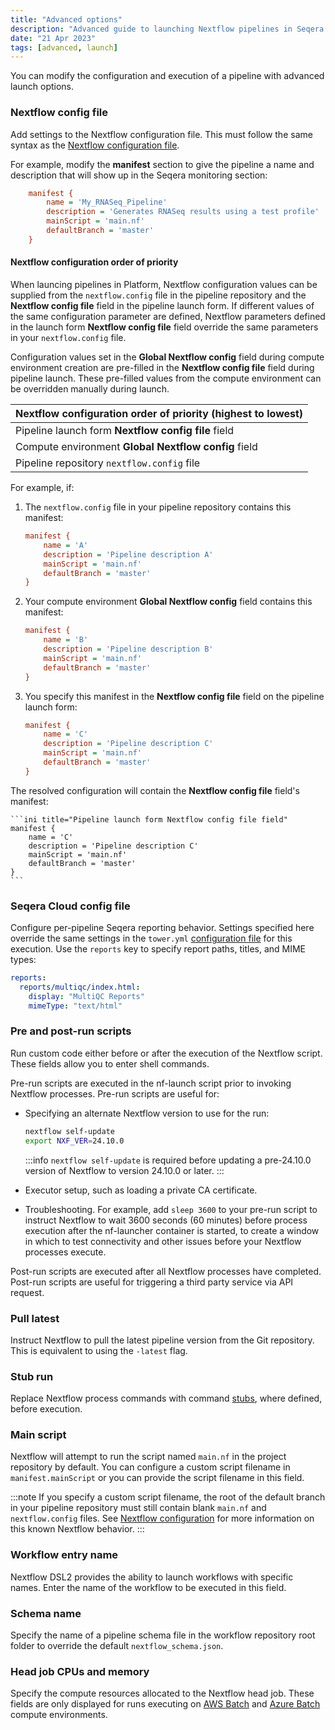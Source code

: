 ```yaml
---
title: "Advanced options"
description: "Advanced guide to launching Nextflow pipelines in Seqera Platform"
date: "21 Apr 2023"
tags: [advanced, launch]
---
```


You can modify the configuration and execution of a pipeline with advanced launch options.

### Nextflow config file

Add settings to the Nextflow configuration file. This must follow the same syntax as the [Nextflow configuration file](https://www.nextflow.io/docs/latest/config.html#config-syntax).

For example, modify the **manifest** section to give the pipeline a name and description that will show up in the Seqera monitoring section:

```ini
    manifest {
        name = 'My_RNASeq_Pipeline'
        description = 'Generates RNASeq results using a test profile'
        mainScript = 'main.nf'
        defaultBranch = 'master'
    }
```

#### Nextflow configuration order of priority

When launcing pipelines in Platform, Nextflow configuration values can be supplied from the `nextflow.config` file in the pipeline repository and the **Nextflow config file** field in the pipeline launch form. If different values of the same configuration parameter are defined, Nextflow parameters defined in the launch form **Nextflow config file** field override the same parameters in your `nextflow.config` file. 

Configuration values set in the **Global Nextflow config** field during compute environment creation are pre-filled in the **Nextflow config file** field during pipeline launch. These pre-filled values from the compute environment can be overridden manually during launch. 

| Nextflow configuration order of priority (highest to lowest) |
| ------------------------------------------------------------ |
| Pipeline launch form **Nextflow config file** field |
| Compute environment **Global Nextflow config** field |
| Pipeline repository `nextflow.config` file |

For example, if:

1. The `nextflow.config` file in your pipeline repository contains this manifest: 

    ```ini title="Pipeline repository config file"
    manifest {
        name = 'A'
        description = 'Pipeline description A'
        mainScript = 'main.nf'
        defaultBranch = 'master'
    }
    ```

2. Your compute environment **Global Nextflow config** field contains this manifest:

    ```ini title="Compute environment Global Nextflow config field"
    manifest {
        name = 'B'
        description = 'Pipeline description B'
        mainScript = 'main.nf'
        defaultBranch = 'master'
    }
    ```

3. You specify this manifest in the **Nextflow config file** field on the pipeline launch form:

    ```ini title="Pipeline launch form Nextflow config file field"
    manifest {
        name = 'C'
        description = 'Pipeline description C'
        mainScript = 'main.nf'
        defaultBranch = 'master'
    }
    ```

The resolved configuration will contain the **Nextflow config file** field's manifest:

    ```ini title="Pipeline launch form Nextflow config file field"
    manifest {
        name = 'C'
        description = 'Pipeline description C'
        mainScript = 'main.nf'
        defaultBranch = 'master'
    }
    ```

### Seqera Cloud config file

Configure per-pipeline Seqera reporting behavior. Settings specified here override the same settings in the `tower.yml` [configuration file](../enterprise/configuration/overview.mdx) for this execution. Use the `reports` key to specify report paths, titles, and MIME types:

```yml
reports:
  reports/multiqc/index.html:
    display: "MultiQC Reports"
    mimeType: "text/html"
```

### Pre and post-run scripts

Run custom code either before or after the execution of the Nextflow script. These fields allow you to enter shell commands.

Pre-run scripts are executed in the nf-launch script prior to invoking Nextflow processes. Pre-run scripts are useful for:
- Specifying an alternate Nextflow version to use for the run:

    ```bash 
    nextflow self-update
    export NXF_VER=24.10.0
    ```
    :::info
    `nextflow self-update` is required before updating a pre-24.10.0 version of Nextflow to version 24.10.0 or later. 
    :::
- Executor setup, such as loading a private CA certificate.
- Troubleshooting. For example, add `sleep 3600` to your pre-run script to instruct Nextflow to wait 3600 seconds (60 minutes) before process execution after the nf-launcher container is started, to create a window in which to test connectivity and other issues before your Nextflow processes execute.

Post-run scripts are executed after all Nextflow processes have completed. Post-run scripts are useful for triggering a third party service via API request.

### Pull latest

Instruct Nextflow to pull the latest pipeline version from the Git repository. This is equivalent to using the `-latest` flag.

### Stub run 

Replace Nextflow process commands with command [stubs](https://www.nextflow.io/docs/latest/process.html#stub), where defined, before execution. 

### Main script

Nextflow will attempt to run the script named `main.nf` in the project repository by default. You can configure a custom script filename in `manifest.mainScript` or you can provide the script filename in this field.

:::note
If you specify a custom script filename, the root of the default branch in your pipeline repository must still contain blank `main.nf` and `nextflow.config` files. See [Nextflow configuration](../troubleshooting_and_faqs/nextflow.mdx) for more information on this known Nextflow behavior.
:::

### Workflow entry name

Nextflow DSL2 provides the ability to launch workflows with specific names. Enter the name of the workflow to be executed in this field.

### Schema name 

Specify the name of a pipeline schema file in the workflow repository root folder to override the default `nextflow_schema.json`. 

### Head job CPUs and memory

Specify the compute resources allocated to the Nextflow head job. These fields are only displayed for runs executing on [AWS Batch](../compute-envs/aws-batch.mdx) and [Azure Batch](../compute-envs/azure-batch.mdx) compute environments. 

